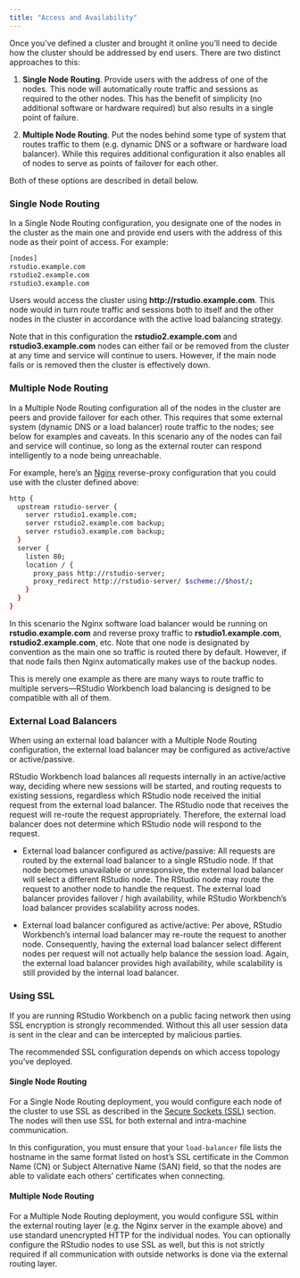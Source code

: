 ```yaml
---
title: "Access and Availability"
---
```


Once you've defined a cluster and brought it online you'll need to decide how the cluster should be addressed by end users. There are two distinct approaches to this:

1. **Single Node Routing**. Provide users with the address of one of the nodes. This node will automatically route traffic and sessions as required to the other nodes. This has the benefit of simplicity (no additional software or hardware required) but also results in a single point of failure.

2. **Multiple Node Routing**. Put the nodes behind some type of system that routes traffic to them (e.g. dynamic DNS or a software or hardware load balancer). While this requires additional configuration it also enables all of nodes to serve as points of failover for each other.

Both of these options are described in detail below. 

### Single Node Routing

In a Single Node Routing configuration, you designate one of the nodes in the cluster as the main one and provide end users with the address of this node as their point of access. For example:

```bash
[nodes]
rstudio.example.com
rstudio2.example.com
rstudio3.example.com
```

Users would access the cluster using **http://rstudio.example.com**. This node would in turn route traffic and sessions both to itself and the other nodes in the cluster in accordance with the active load balancing strategy.

Note that in this configuration the **rstudio2.example.com** and **rstudio3.example.com** nodes can either fail or be removed from the cluster at any time and service will continue to users. However, if the main node fails or is removed then the cluster is effectively down.


### Multiple Node Routing

In a Multiple Node Routing configuration all of the nodes in the cluster are peers and provide failover for each other. This requires that some external system (dynamic DNS or a load balancer) route traffic to the nodes; see below for examples and caveats. In this scenario any of the nodes can fail and service will continue, so long as the external router can respond intelligently to a node being unreachable. 

For example, here's an [Nginx](http://wiki.nginx.org/Main) reverse-proxy configuration that you could use with the cluster defined above:

```bash
http {
  upstream rstudio-server {
    server rstudio1.example.com;
    server rstudio2.example.com backup;
    server rstudio3.example.com backup;
  }
  server {
    listen 80;
    location / {
      proxy_pass http://rstudio-server;
      proxy_redirect http://rstudio-server/ $scheme://$host/;
    }
  }
}
```

In this scenario the Nginx software load balancer would be running on **rstudio.example.com** and reverse proxy traffic to **rstudio1.example.com**, **rstudio2.example.com**, etc. Note that one node is designated by convention as the main one so traffic is routed there by default. However, if that node fails then Nginx automatically makes use of the backup nodes.

This is merely one example as there are many ways to route traffic to multiple servers---RStudio Workbench load balancing is designed to be compatible with all of them.

### External Load Balancers

When using an external load balancer with a Multiple Node Routing configuration, the external load balancer may be configured as active/active or active/passive.

RStudio Workbench load balances all requests internally in an active/active way, deciding where new sessions will be started, and routing requests to existing sessions, regardless which RStudio node received the initial request from the external load balancer. The RStudio node that receives the request will re-route the request appropriately. Therefore, the external load balancer does not determine which RStudio node will respond to the request.

- External load balancer configured as active/passive: All requests are routed by the external load balancer to a single RStudio node. If that node becomes unavailable or unresponsive, the external load balancer will select a different RStudio node. The RStudio node may route the request to another node to handle the request. The external load balancer provides failover / high availability, while RStudio Workbench’s load balancer provides scalability across nodes.

- External load balancer configured as active/active: Per above, RStudio Workbench’s internal load balancer may re-route the request to another node. Consequently, having the external load balancer select different nodes per request will not actually help balance the session load. Again, the external load balancer provides high availability, while scalability is still provided by the internal load balancer.


### Using SSL

If you are running RStudio Workbench on a public facing network then using SSL encryption is strongly recommended. Without this all user session data is sent in the clear and can be intercepted by malicious parties.

The recommended SSL configuration depends on which access topology you've deployed.

#### Single Node Routing

For a Single Node Routing deployment, you would configure each node of the cluster to use SSL as described in the [Secure Sockets (SSL)](../access_and_security/secure_sockets.qmd) section. The nodes will then use SSL for both external and intra-machine communication.

::: {.callout-note}
In this configuration, you must ensure that your `load-balancer` file lists the hostname in the same format listed on host's SSL certificate in the Common Name (CN) or Subject Alternative Name (SAN) field, so that the nodes are able to validate each others' certificates when connecting.
:::

#### Multiple Node Routing

For a Multiple Node Routing deployment, you would configure SSL within the external routing layer (e.g. the Nginx server in the example above) and use standard unencrypted HTTP for the individual nodes. You can optionally configure the RStudio nodes to use SSL as well, but this is not strictly required if all communication with outside networks is done via the external routing layer.

